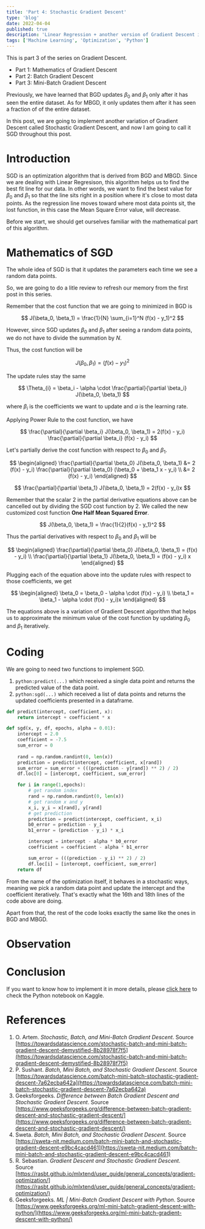 ```yaml
---
title: 'Part 4: Stochastic Gradient Descent'
type: 'blog'
date: 2022-04-04
published: true
description: 'Linear Regression + another version of Gradient Descent in Python'
tags: ['Machine Learning', 'Optimization', 'Python']
---
```



This is part 3 of the series on Gradient Descent.

- <Link to="/blog/part-1-mathematics-of-gradient-descent">
    Part 1: Mathematics of Gradient Descent
  </Link>
- <Link to="/blog/part-2-batch-gradient-descent">
    Part 2: Batch Gradient Descent
  </Link>
- <Link to="/blog/part-3-mini-batch-gradient-descent">
    Part 3: Mini-Batch Gradient Descent
  </Link>



Previously, we have learned that BGD updates $\beta_0$ and $\beta_1$ only after it has seen the entire dataset. 
As for MBGD, it only updates them after it has seen a fraction of of the entire dataset.

In this post, we are going to implement another variation of Gradient Descent called Stochastic Gradient Descent, and now I am going to call it SGD throughout this post.

# Introduction

SGD is an optimization algorithm that is derived from BGD and MBGD.
Since we are dealing with Linear Regresison, this algorithm helps us to find the best fit line for our data.
In other words, we want to find the best value for $\beta_0$ and $\beta_1$ so that the line sits right in a position where it's close to most data points.
As the regression line moves toward where most data points sit, the lost function, in this case the Mean Square Error value, will decrease.

Before we start, we should get ourselves familiar with the mathematical part of this algorithm.

# Mathematics of SGD

The whole idea of SGD is that it updates the parameters each time we see a random data points.

So, we are going to do a litle review to refresh our memory from the first post in this series.

Remember that the cost function that we are going to minimized in BGD is

$$
  J(\beta_0, \beta_1) = \frac{1}{N} \sum_{i=1}^N (f(x) - y_1)^2
$$

However, since SGD updates $\beta_0$ and $\beta_1$ after seeing a random data points, we do not have to divide the summation by $N$.

Thus, the cost function will be

$$
  J(\beta_0, \beta_1) = (f(x) - y_1)^2
$$

The update rules stay the same

$$
  \Theta_{i} = \beta_i - \alpha \cdot \frac{\partial}{\partial \beta_i} J(\beta_0, \beta_1)
$$

where $\beta_i$ is the coefficients we want to update and $\alpha$ is the learning rate.

Applying Power Rule to the cost function, we have

$$
    \frac{\partial}{\partial \beta_i} J(\beta_0, \beta_1) = 2(f(x) - y_i) \frac{\partial}{\partial \beta_i} (f(x) - y_i)
$$

Let's partially derive the cost function with respect to $\beta_0$ and $\beta_1$.

$$
    \begin{aligned}
        \frac{\partial}{\partial \beta_0} J(\beta_0, \beta_1)
        &= 2 (f(x) - y_i) \frac{\partial}{\partial \beta_0} (\beta_0 + \beta_1 x - y_i) \\
        &= 2 (f(x) - y_i)
    \end{aligned}
$$

$$
    \frac{\partial}{\partial \beta_1} J(\beta_0, \beta_1) = 2(f(x) - y_i)x
$$

Remember that the scalar $2$ in the partial derivative equations above can be cancelled out by dividing the SGD cost function by $2$.
We called the new customized cost function **One Half Mean Squared Error**.

$$
  J(\beta_0, \beta_1) = \frac{1}{2}(f(x) - y_1)^2
$$

Thus the partial derivatives with respect to $\beta_0$ and $\beta_1$ will be

$$
    \begin{aligned}
        \frac{\partial}{\partial \beta_0} J(\beta_0, \beta_1) = (f(x) - y_i) \\
        \frac{\partial}{\partial \beta_1} J(\beta_0, \beta_1) = (f(x) - y_i) x
    \end{aligned}
$$

Plugging each of the equation above into the update rules with respect to those coefficients, we get

$$
    \begin{aligned}
        \beta_0 = \beta_0 - \alpha \cdot (f(x) - y_i) \\
        \beta_1 = \beta_1 - \alpha \cdot (f(x) - y_i)x
    \end{aligned}
$$

The equations above is a variation of Gradient Descent algorithm that helps us to approximate the minimum value of the cost function by updating $\beta_0$ and $\beta_1$ iteratively.

# Coding

We are going to need two functions to implement SGD.
1. `python:predict(...)` which received a single data point and returns the predicted value of the data point.
2. `python:sgd(...)` which received a list of data points and returns the updated coefficients presented in a dataframe.

```python {16, 18}
def predict(intercept, coefficient, x):
    return intercept + coefficient * x

def sgd(x, y, df, epochs, alpha = 0.01):
    intercept = 2.0
    coefficient = -7.5
    sum_error = 0
    
    rand = np.random.randint(0, len(x))
    prediction = predict(intercept, coefficient, x[rand])
    sum_error = sum_error + (((prediction - y[rand]) ** 2) / 2)
    df.loc[0] = [intercept, coefficient, sum_error]

    for i in range(1,epochs):
        # get random index
        rand = np.random.randint(0, len(x))
        # get random x and y
        x_i, y_i = x[rand], y[rand]
        # get prediction
        prediction = predict(intercept, coefficient, x_i)
        b0_error = prediction - y_i
        b1_error = (prediction - y_i) * x_i

        intercept = intercept - alpha * b0_error
        coefficient = coefficient - alpha * b1_error 

        sum_error = (((prediction - y_i) ** 2) / 2)
        df.loc[i] = [intercept, coefficient, sum_error]
    return df
```

From the name of the optimization itself, it behaves in a stochastic ways, meaning we pick a random data point and update the intercept and the coefficient iteratively.
That's exactly what the 16th and 18th lines of the code above are doing.

Apart from that, the rest of the code looks exactly the same like the ones in BGD and MBGD.

# Observation


# Conclusion

If you want to know how to implement it in more details, please [click here](https://www.kaggle.com/bijonsetyawan/stochastic-gradient-descent) to check the Python notebook on Kaggle.

# References

1. O. Artem. _Stochastic, Batch, and Mini-Batch Gradient Descent_. Source [https://towardsdatascience.com/stochastic-batch-and-mini-batch-gradient-descent-demystified-8b28978f7f5](https://towardsdatascience.com/stochastic-batch-and-mini-batch-gradient-descent-demystified-8b28978f7f5)
2. P. Sushant. _Batch, Mini Batch, and Stochastic Gradient Descent_. Source [https://towardsdatascience.com/batch-mini-batch-stochastic-gradient-descent-7a62ecba642a](https://towardsdatascience.com/batch-mini-batch-stochastic-gradient-descent-7a62ecba642a)
3. Geeksforgeeks. _Difference between Batch Gradient Descent and Stochastic Gradient Descent_. Source [https://www.geeksforgeeks.org/difference-between-batch-gradient-descent-and-stochastic-gradient-descent/](https://www.geeksforgeeks.org/difference-between-batch-gradient-descent-and-stochastic-gradient-descent/)
4. Sweta. _Batch, Mini Batch, and Stochastic Gradient Descent_. Source [https://sweta-nit.medium.com/batch-mini-batch-and-stochastic-gradient-descent-e9bc4cacd461](https://sweta-nit.medium.com/batch-mini-batch-and-stochastic-gradient-descent-e9bc4cacd461)
5. R. Sebastian. _Gradient Descent and Stochastic Gradient Descent_. Source [https://rasbt.github.io/mlxtend/user_guide/general_concepts/gradient-optimization/](https://rasbt.github.io/mlxtend/user_guide/general_concepts/gradient-optimization/)
6. Geeksforgeeks. _ML | Mini-Batch Gradient Descent with Python_. Source [https://www.geeksforgeeks.org/ml-mini-batch-gradient-descent-with-python/](https://www.geeksforgeeks.org/ml-mini-batch-gradient-descent-with-python/)
